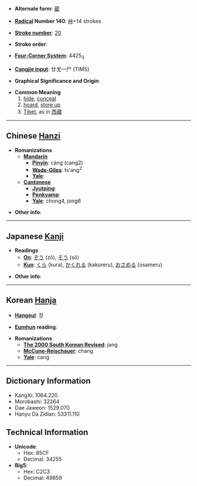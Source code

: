 * '''Alternate form''': [[蔵]]

* '''[[Wiktionary:Chinese radical index| Radical]] Number 140''': [[Wiktionary:Chinese radical index 艸|艸]]+14 strokes

* '''[[Wiktionary:Chinese total strokes index|Stroke number]]''': [[Wiktionary:Chinese total strokes index 20|20]]

* '''Stroke order''': 

* '''[[Wiktionary:Chinese four corner index|Four-Corner System]]''': 4425<sub>3</sub>

* '''[[Wiktionary:Chinese Cangjie index|Cangjie input]]''': 廿戈一尸 (TIMS)

* '''Graphical Significance and Origin''': 

* '''Common Meaning'''
*#[[hide]], [[conceal]]
*# [[hoard]], [[store up]]
*# [[Tibet]], as in [[西藏]]


----

== Chinese [[Hanzi]] ==

* '''Romanizations'''
** '''[[Mandarin]]'''
*** '''[[Pinyin]]''': cáng (cang2)
*** '''[[Wade-Giles]]''': ts'ang<sup>2</sup>
*** '''[[Yale]]''': 
** '''[[Cantonese]]'''
*** '''[[Jyutping]]''':
*** '''[[Penkyamp]]''': 
*** '''[[Yale]]''': chong4, jong6

* '''Other info''': 

----

== Japanese [[Kanji]] ==

* '''Readings'''
** '''[[On]]''': [[ぞう]] (zō), [[そう]] (sō)
** '''[[Kun]]''': [[くら]] (kura), [[かくれる]] (kakureru), [[おさめる]] (osameru)

* '''Other info''':  

----

== Korean [[Hanja]] ==

* '''[[Hangeul]]''': 장

* '''[[Eumhun]] reading''': 

* '''Romanizations'''
** '''[[The 2000 South Korean Revised Romanization|The 2000 South Korean Revised]]''': jang
** '''[[McCune-Reischauer]]''': chang
** '''[[Yale]]''': cang

----

== Dictionary Information ==

* KangXi: 1064.220
* Morobashi: 32264
* Dae Jaweon: 1529.070
* Hanyu Da Zidian: 53311.110

== Technical Information ==

* '''Unicode''':
** Hex: 85CF
** Decimal: 34255
* '''Big5''':
** Hex: C2C3
** Decimal: 49859